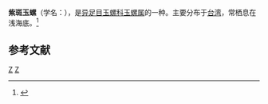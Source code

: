 {{Speciesbox 
| taxon = Natica pseustes
| binomial_authority = Watson, 1881
}}
'''紫斑玉螺'''（学名：''{{lang|la|Natica pseustes}}''），是[[异足目|异足目]][[玉螺科|玉螺科]][[玉螺属|玉螺属]]的一种。主要分布于[[台湾|台湾]]，常栖息在浅海底。<ref>{{cite web|url=http://shell.sinica.edu.tw/chinese/shellbase_detail.php?science_no=668|title=国际贝库：紫斑玉螺|publisher=台湾贝类资料库|accessdate=2009-08-11}}</ref>

== 参考文献 ==
{{reflist}}
{{taxonbar}}
[[Category:_1881年描述的动物|Z]]
[[Category:玉螺属|Z]]